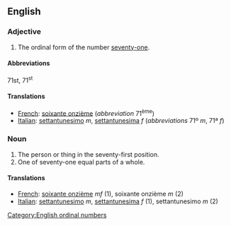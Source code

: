 ==English==

===Adjective===
# The ordinal form of the number [[seventy-one]].

====Abbreviations====
71st, 71<sup>st</sup>

====Translations====

*[[French]]: [[soixante onzième]] (''abbreviation'' 71<sup>ème</sup>)
*[[Italian]]: [[settantunesimo]] ''m'', [[settantunesima]] ''f'' (''abbreviations'' 71º ''m'', 71ª ''f'')

===Noun===

#The person or thing in the seventy-first position.
#One of seventy-one equal parts of a whole.

====Translations====

*[[French]]: [[soixante onzième]]  ''mf'' (1), soixante onzième ''m'' (2)
*[[Italian]]: [[settantunesimo]] ''m'', [[settantunesima]] ''f'' (1), settantunesimo ''m'' (2)

[[Category:English ordinal numbers]]